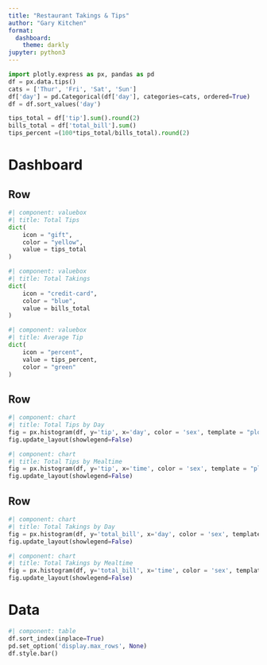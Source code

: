 ```yaml
---
title: "Restaurant Takings & Tips"
author: "Gary Kitchen"
format: 
  dashboard:
    theme: darkly
jupyter: python3
---
```


```python

import plotly.express as px, pandas as pd
df = px.data.tips()
cats = ['Thur', 'Fri', 'Sat', 'Sun']
df['day'] = pd.Categorical(df['day'], categories=cats, ordered=True)
df = df.sort_values('day')

tips_total = df['tip'].sum().round(2)
bills_total = df['total_bill'].sum()
tips_percent =(100*tips_total/bills_total).round(2)

```

# Dashboard

## Row

```python
#| component: valuebox
#| title: Total Tips
dict(
    icon = "gift",
    color = "yellow",
    value = tips_total
)
```


```python
#| component: valuebox
#| title: Total Takings
dict(
    icon = "credit-card",
    color = "blue",
    value = bills_total
)
```

```python
#| component: valuebox
#| title: Average Tip
dict(
    icon = "percent",
    value = tips_percent,
    color = "green"
)
```

## Row

```python
#| component: chart
#| title: Total Tips by Day
fig = px.histogram(df, y='tip', x='day', color = 'sex', template = "plotly_dark")
fig.update_layout(showlegend=False)
```

```python
#| component: chart
#| title: Total Tips by Mealtime
fig = px.histogram(df, y='tip', x='time', color = 'sex', template = "plotly_dark").update_xaxes(categoryorder = 'total ascending')
fig.update_layout(showlegend=False)
```

## Row

```python
#| component: chart
#| title: Total Takings by Day
fig = px.histogram(df, y='total_bill', x='day', color = 'sex', template = "plotly_dark")
fig.update_layout(showlegend=False)
```

```python
#| component: chart
#| title: Total Takings by Mealtime
fig = px.histogram(df, y='total_bill', x='time', color = 'sex', template = "plotly_dark").update_xaxes(categoryorder = 'total ascending')
fig.update_layout(showlegend=False)
```

# Data

```python
#| component: table
df.sort_index(inplace=True)
pd.set_option('display.max_rows', None)
df.style.bar()

```